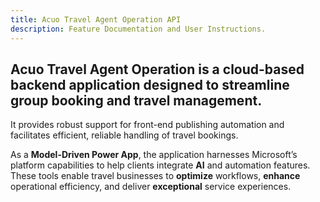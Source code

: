 ```yaml
---
title: Acuo Travel Agent Operation API
description: Feature Documentation and User Instructions.
---
```

## Acuo Travel Agent Operation is a cloud-based backend application designed to streamline group booking and travel management. 
It provides robust support for front-end publishing automation and facilitates efficient, reliable handling of travel bookings.

As a **Model-Driven Power App**, the application harnesses Microsoft’s platform capabilities to help clients integrate **AI** and 
automation features. These tools enable travel businesses to **optimize** workflows, **enhance** operational efficiency, and 
deliver **exceptional**  service experiences.
